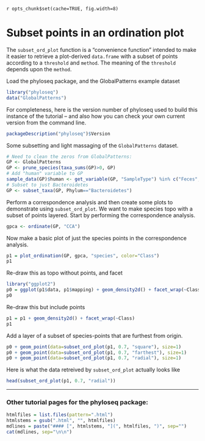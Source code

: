 `r opts_chunk$set(cache=TRUE, fig.width=8)`
<link href="http://joey711.github.com/phyloseq/markdown.css" rel="stylesheet"></link>


Subset points in an ordination plot
========================================================

The `subset_ord_plot` function is a "convenience function" intended to make it easier to retrieve a plot-derived `data.frame` with a subset of points according to a `threshold` and `method`. The meaning of the `threshold` depends upon the `method`.

Load the phyloseq package, and the GlobalPatterns example dataset

```r
library("phyloseq")
data("GlobalPatterns")
```
For completeness, here is the version number of phyloseq used to build this instance of the tutorial – and also how you can check your own current version from the command line.

```r
packageDescription("phyloseq")$Version
```

Some subsetting and light massaging of the `GlobalPatterns` dataset.
```r
# Need to clean the zeros from GlobalPatterns:
GP <- GlobalPatterns
GP <- prune_species(taxa_sums(GP)>0, GP)
# Add "human" variable to GP
sample_data(GP)$human <- get_variable(GP, "SampleType") %in% c("Feces", "Mock", "Skin", "Tongue")
# Subset to just Bacteroidetes
GP <- subset_taxa(GP, Phylum=="Bacteroidetes")
```

Perform a correspondence analysis and then create some plots to demonstrate using `subset_ord_plot`. We want to make species topo with a subset of points layered. Start by performing the correspondence analysis.

```r
gpca <- ordinate(GP, "CCA")
```

Now make a basic plot of just the species points in the correspondence analysis.
```r
p1 = plot_ordination(GP, gpca, "species", color="Class")
p1
```

Re-draw this as topo without points, and facet
```r
library("ggplot2")
p0 = ggplot(p1$data, p1$mapping) + geom_density2d() + facet_wrap(~Class)
p0
```

Re-draw this but include points
```r
p1 = p1 + geom_density2d() + facet_wrap(~Class)
p1
```

Add a layer of a subset of species-points that are furthest from origin.
```r
p0 + geom_point(data=subset_ord_plot(p1, 0.7, "square"), size=1)
p0 + geom_point(data=subset_ord_plot(p1, 0.7, "farthest"), size=1)
p0 + geom_point(data=subset_ord_plot(p1, 0.7, "radial"), size=1)
```

Here is what the data retreived by `subset_ord_plot` actually looks like
```r
head(subset_ord_plot(p1, 0.7, "radial"))
```



---

### Other tutorial pages for the phyloseq package:

```r
htmlfiles = list.files(pattern=".html")
htmlstems = gsub(".html", "", htmlfiles)
mdlines = paste("#### [", htmlstems, "](", htmlfiles, ")", sep="")
cat(mdlines, sep="\n\n")
```

